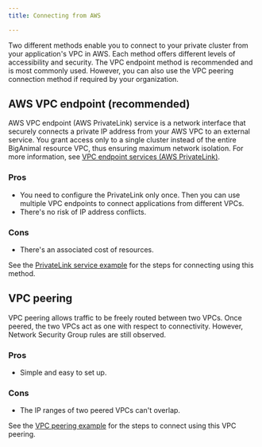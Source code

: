 ```yaml
---
title: Connecting from AWS 

---
```


Two different methods enable you to connect to your private cluster from your application's VPC in AWS. Each method offers different levels of accessibility and security. The VPC endpoint method is recommended and is most commonly used. However, you can also use the VPC peering connection method if required by your organization.

## AWS VPC endpoint (recommended)

AWS VPC endpoint (AWS PrivateLink) service is a network interface that securely connects a private IP address from your AWS VPC to an external service. You grant access only to a single cluster instead of the entire BigAnimal resource VPC, thus ensuring maximum network isolation. For more information, see [VPC endpoint services (AWS PrivateLink)](https://docs.aws.amazon.com/vpc/latest/privatelink/endpoint-service.html).

### Pros

-   You need to configure the PrivateLink only once. Then you can use multiple VPC endpoints to connect applications from different VPCs.
-   There's no risk of IP address conflicts.

### Cons

-   There's an associated cost of resources.

See the [PrivateLink service example](01_vpc_endpoint) for the steps for connecting using this method.

## VPC peering

VPC peering allows traffic to be freely routed between two VPCs. Once peered, the two VPCs act as one with respect to connectivity. However, Network Security Group rules are still observed.

### Pros

-   Simple and easy to set up.

### Cons

-   The IP ranges of two peered VPCs can't overlap.

See the [VPC peering example](02_vpc_peering) for the steps to connect using this VPC peering.
